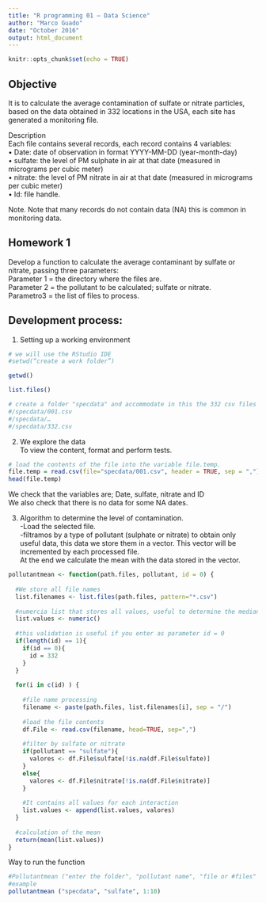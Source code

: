 ```yaml
---
title: "R programming 01 – Data Science"
author: "Marco Guado"
date: "October 2016"
output: html_document
---
```


```r
knitr::opts_chunk$set(echo = TRUE)
```

## Objective  
It is to calculate the average contamination of sulfate or nitrate particles, based on the data obtained in 332 locations in the USA, each site has generated a monitoring file.  
  
Description  
Each file contains several records, each record contains 4 variables:  
• Date: date of observation in format YYYY-MM-DD (year-month-day)  
• sulfate: the level of PM sulphate in air at that date (measured in micrograms per cubic meter)  
• nitrate: the level of PM nitrate in air at that date (measured in micrograms per cubic meter)  
• Id: file handle.  
  
Note. Note that many records do not contain data (NA) this is common in monitoring data.  
  
## Homework 1  
  
Develop a function to calculate the average contaminant by sulfate or nitrate, passing three parameters:  
Parameter 1 = the directory where the files are.  
Parameter 2 = the pollutant to be calculated; sulfate or nitrate.  
Parametro3 = the list of files to process.  
  
## Development process:  
1.	Setting up a working environment

```r
# we will use the RStudio IDE
#setwd(“create a work folder”)

getwd()

list.files()

# create a folder "specdata" and accommodate in this the 332 csv files
#/specdata/001.csv
#/specdata/…
#/specdata/332.csv

```
  
2.	We explore the data  
To view the content, format and perform tests.  
```r
# load the contents of the file into the variable file.temp.
file.temp = read.csv(file="specdata/001.csv", header = TRUE, sep = ",")
head(file.temp)
```
  
We check that the variables are; Date, sulfate, nitrate and ID  
We also check that there is no data for some NA dates.  
  
3. Algorithm to determine the level of contamination.  
-Load the selected file.  
-filtramos by a type of pollutant (sulphate or nitrate) to obtain only useful data, this data we store them in a vector. This vector will be incremented by each processed file.  
At the end we calculate the mean with the data stored in the vector.  
  
```r
pollutantmean <- function(path.files, pollutant, id = 0) {
  
  #We store all file names
  list.filenames <- list.files(path.files, pattern="*.csv")
  
  #numercia list that stores all values, useful to determine the median
  list.values <- numeric()
  
  #this validation is useful if you enter as parameter id = 0
  if(length(id) == 1){
    if(id == 0){
      id = 332
    }
  }
  
  for(i in c(id) ) {
    
    #file name processing
    filename <- paste(path.files, list.filenames[i], sep = "/")
    
    #load the file contents
    df.File <- read.csv(filename, head=TRUE, sep=",")
    
    #filter by sulfate or nitrate
    if(pollutant == "sulfate"){
      valores <- df.File$sulfate[!is.na(df.File$sulfate)]
    }
    else{
      valores <- df.File$nitrate[!is.na(df.File$nitrate)]
    }
    
    #It contains all values for each interaction
    list.values <- append(list.values, valores)
  }
  
  #calculation of the mean
  return(mean(list.values))
}

```
  
Way to run the function 
```r
#Pollutantmean ("enter the folder", "pollutant name", "file or #files"
#example
pollutantmean ("specdata", "sulfate", 1:10)

```